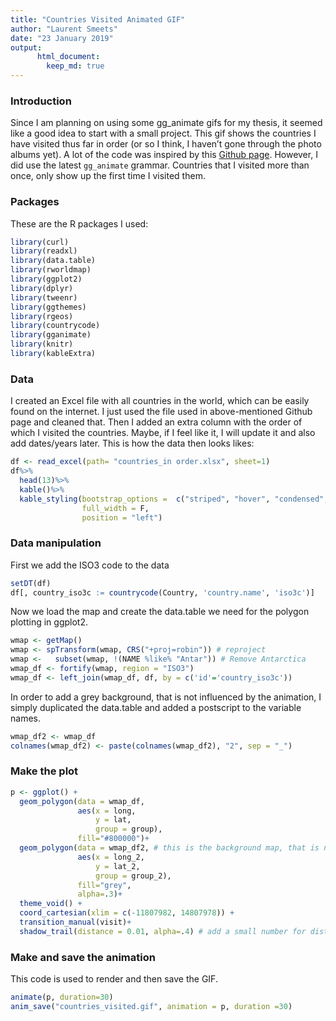 ```yaml
---
title: "Countries Visited Animated GIF"
author: "Laurent Smeets"
date: "23 January 2019"
output:  
      html_document:  
        keep_md: true  
---
```


### Introduction
Since I am planning on using some gg_animate gifs for my thesis, it seemed like a good idea to start with a small project. This gif shows the countries I have visited thus far in order (or so I think, I haven't gone through the photo albums yet). A lot of the code was inspired by this [Github page](https://gist.github.com/rafapereirabr/0d68f7ccfc3af1680c4c8353cf9ab345#file-life_expect_world_map_gif-md). However, I did use the latest `gg_animate` grammar. Countries that I visited more than once, only show up the first time I visited them.

### Packages

These are the R packages I used:
```r
library(curl)
library(readxl)
library(data.table)
library(rworldmap)
library(ggplot2)
library(dplyr)
library(tweenr)
library(ggthemes)
library(rgeos)
library(countrycode)
library(gganimate)
library(knitr)
library(kableExtra)
```


### Data
I created an Excel file with all countries in the world, which can be easily found on the internet. I just used the file used in above-mentioned Github page and cleaned that. Then I added an extra column with the order of which I visited the countries. Maybe, if I feel like it, I will update it and also add dates/years later. This is how the data then looks likes:

```r
df <- read_excel(path= "countries_in order.xlsx", sheet=1)
df%>%
  head(13)%>%
  kable()%>%
  kable_styling(bootstrap_options =  c("striped", "hover", "condensed", "responsive"),
                full_width = F,
                position = "left")
```

### Data manipulation

First we add the ISO3 code to the data
```r
setDT(df)
df[, country_iso3c := countrycode(Country, 'country.name', 'iso3c')]
```

Now we load the map and create the data.table we need for the polygon plotting in ggplot2.
```r
wmap <- getMap()
wmap <- spTransform(wmap, CRS("+proj=robin")) # reproject
wmap <-   subset(wmap, !(NAME %like% "Antar")) # Remove Antarctica
wmap_df <- fortify(wmap, region = "ISO3")
wmap_df <- left_join(wmap_df, df, by = c('id'='country_iso3c'))
```

In order to add a grey background, that is not influenced by the animation, I simply duplicated the data.table and added a postscript to the variable names.
```r
wmap_df2 <- wmap_df
colnames(wmap_df2) <- paste(colnames(wmap_df2), "2", sep = "_")
```


### Make the plot
```r
p <- ggplot() +
  geom_polygon(data = wmap_df, 
               aes(x = long,
                   y = lat,
                   group = group),
               fill="#800000")+
  geom_polygon(data = wmap_df2, # this is the background map, that is not influenced by the animated part of the gif
               aes(x = long_2,
                   y = lat_2,
                   group = group_2),
               fill="grey",
               alpha=.3)+
  theme_void() +
  coord_cartesian(xlim = c(-11807982, 14807978)) +
  transition_manual(visit)+
  shadow_trail(distance = 0.01, alpha=.4) # add a small number for distance, to make all visited countries show.
```

### Make and save the animation

This code is used to render and then save the GIF.
```r
animate(p, duration=30)
anim_save("countries_visited.gif", animation = p, duration =30)
```


